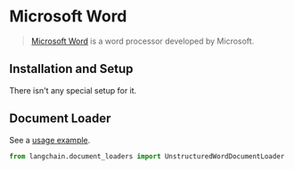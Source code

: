 # Microsoft Word

>[Microsoft Word](https://www.microsoft.com/en-us/microsoft-365/word) is a word processor developed by Microsoft.

## Installation and Setup

There isn't any special setup for it.

## Document Loader

See a [usage example](/docs/modules/indexes/document_loaders/examples/microsoft_word.ipynb).


```python
from langchain.document_loaders import UnstructuredWordDocumentLoader
```
